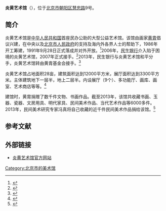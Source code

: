 {{Coord|39.9957818|116.4086459|type:landmark_region:CN-11_source:GoogleMaps|display=title}}
'''炎黄艺术馆'''（{{lang-en|Yan Huang Art Museum}}），位于[[北京市|北京市]][[朝阳区_(北京市)|朝阳区]][[慧忠路|慧忠路]]9号。

==简介==
炎黄艺术馆是[[中华人民共和国|中华人民共和国]]首座民办公助的大型公益艺术馆。该馆由画家[[黄胄|黄胄]]倡议兴建，在中央以及[[北京市人民政府|北京市人民政府]]的支持及海内外各界人士的帮助下，1986年开工筹建，1991年9月28日正式落成并对外开放。<ref>{{Cite web |url=http://yham.net/about/index |title=炎黄艺术馆简介，炎黄艺术馆，于2014-12-14查阅 |access-date=2014-12-14 |archive-date=2020-12-05 |archive-url=https://web.archive.org/web/20201205045120/http://yham.net/about/index |dead-url=no }}</ref>2006年，[[民生银行|民生银行]]介入陷于困境的炎黄艺术馆，2007年正式接手。<ref>{{Cite web |url=http://collection.sina.com.cn/plfx/20111006/144740712.shtml |title=民生现代美术馆：梳理中国当代脉络，新浪，2011-10-06 |access-date=2014-12-14 |archive-date=2016-03-04 |archive-url=https://web.archive.org/web/20160304192940/http://collection.sina.com.cn/plfx/20111006/144740712.shtml |dead-url=no }}</ref>2013年，民生银行与炎黄艺术馆和平分手，炎黄艺术馆转由黄胄基金会接手。<ref>{{Cite web |url=http://news.artron.net/20131211/n545459.html |title=民生银行和炎黄艺术馆“和平分手”，雅昌艺术网，2013-12-11 |access-date=2014-12-14 |archive-date=2016-03-04 |archive-url=https://web.archive.org/web/20160304192542/http://news.artron.net/20131211/n545459.html |dead-url=no }}</ref>

炎黄艺术馆占地面积28亩，建筑面积达到12000平方米，展厅面积达到3300平方米。主体建筑地下一层半，地上二层半。内设展厅（9个）、多功能厅、画库、画室、艺术商店等等。<ref>{{Cite web |url=http://yham.net/about/building |title=建筑，炎黄艺术馆，于2014-12-14查阅 |access-date=2014-12-14 |archive-date=2020-12-05 |archive-url=https://web.archive.org/web/20201205044644/http://yham.net/about/building |dead-url=no }}</ref>

建馆时，黄胄捐赠了数千件文物、书画作品。截至2013年，该馆共收藏书画、玉器、瓷器、文房用具、明代家具、民间美术作品、当代艺术作品等6000多件。2013年，民间美术研究专家冯真将自己收藏的近千件民间美术作品捐给该馆。<ref>{{Cite web |url=http://yham.net/about/collections |title=馆藏，炎黄艺术馆，于2014-12-14查阅 |access-date=2014-12-14 |archive-date=2020-12-05 |archive-url=https://web.archive.org/web/20201205060436/http://yham.net/about/collections |dead-url=no }}</ref>

==参考文献==
{{reflist}}

==外部链接==
*[http://yham.net/ 炎黄艺术馆官方网站] {{Wayback|url=http://yham.net/ |date=20210318024913 }}

[[Category:北京市的美术馆|Category:北京市的美术馆]]